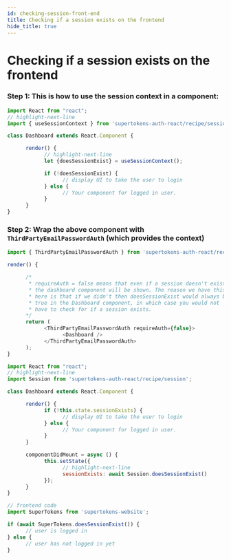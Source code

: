 ```yaml
---
id: checking-session-front-end
title: Checking if a session exists on the frontend
hide_title: true
---
```


# Checking if a session exists on the frontend


<FrontendSDKTabs>
<TabItem value="reactjs">

<FrontendReactContextSubTabs>
<TabItem value="with-react-context">

### Step 1: This is how to use the session context in a component:

```js
import React from "react";
// highlight-next-line
import { useSessionContext } from 'supertokens-auth-react/recipe/session';

class Dashboard extends React.Component {

      render() {
            // highlight-next-line
            let {doesSessionExist} = useSessionContext(); 

            if (!doesSessionExist) {
                  // display UI to take the user to login
            } else {
                  // Your component for logged in user.
            }
      }
}
```

### Step 2: Wrap the above component with `ThirdPartyEmailPasswordAuth` (which provides the context)

```js
import { ThirdPartyEmailPasswordAuth } from 'supertokens-auth-react/recipe/thirdpartyemailpassword';

render() {

      /*
       * requireAuth = false means that even if a session doesn't exist,
       * the dashboard component will be shown. The reason we have this set
       * here is that if we didn't then doesSessionExist would always be
       * true in the Dashboard component, in which case you would not 
       * have to check for if a session exists.
      */
      return (
            <ThirdPartyEmailPasswordAuth requireAuth={false}>
                  <Dashboard />
            </ThirdPartyEmailPasswordAuth>
      );
}
```

</TabItem>

<TabItem value="without-react-context">

```js
import React from "react";
// highlight-next-line
import Session from 'supertokens-auth-react/recipe/session'; 

class Dashboard extends React.Component {

      render() {
            if (!this.state.sessionExists) {
                  // display UI to take the user to login
            } else {
                  // Your component for logged in user.
            }
      }

      componentDidMount = async () {
            this.setState({
                  // highlight-next-line
                  sessionExists: await Session.doesSessionExist() 
            });
      }
}
```

</TabItem>
</FrontendReactContextSubTabs>
</TabItem>

<TabItem value="vanillajs">

```js
// frontend code
import SuperTokens from 'supertokens-website';

if (await SuperTokens.doesSessionExist()) {
      // user is logged in
} else {
      // user has not logged in yet
}
```
</TabItem>
</FrontendSDKTabs>
